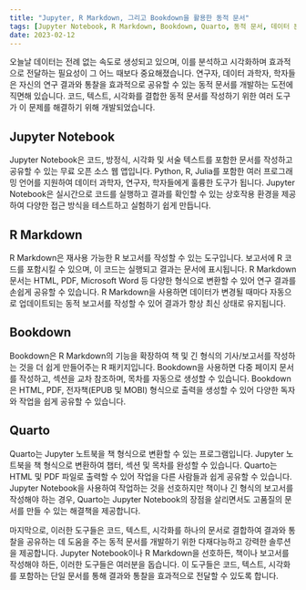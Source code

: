 ```yaml
---
title: "Jupyter, R Markdown, 그리고 Bookdown을 활용한 동적 문서"
tags: [Jupyter Notebook, R Markdown, Bookdown, Quarto, 동적 문서, 데이터 분석, 시각화, 커뮤니케이션, 재현 가능한 보고서, 데이터 과학, 연구, 학문]
date: 2023-02-12
---
```


오늘날 데이터는 전례 없는 속도로 생성되고 있으며, 이를 분석하고 시각화하며 효과적으로 전달하는 필요성이 그 어느 때보다 중요해졌습니다. 연구자, 데이터 과학자, 학자들은 자신의 연구 결과와 통찰을 효과적으로 공유할 수 있는 동적 문서를 개발하는 도전에 직면해 있습니다. 코드, 텍스트, 시각화를 결합한 동적 문서를 작성하기 위한 여러 도구가 이 문제를 해결하기 위해 개발되었습니다.


<CiteDrive />

## Jupyter Notebook

Jupyter Notebook은 코드, 방정식, 시각화 및 서술 텍스트를 포함한 문서를 작성하고 공유할 수 있는 무료 오픈 소스 웹 앱입니다. Python, R, Julia를 포함한 여러 프로그래밍 언어를 지원하여 데이터 과학자, 연구자, 학자들에게 훌륭한 도구가 됩니다. Jupyter Notebook은 실시간으로 코드를 실행하고 결과를 확인할 수 있는 상호작용 환경을 제공하여 다양한 접근 방식을 테스트하고 실험하기 쉽게 만듭니다.

## R Markdown

R Markdown은 재사용 가능한 R 보고서를 작성할 수 있는 도구입니다. 보고서에 R 코드를 포함시킬 수 있으며, 이 코드는 실행되고 결과는 문서에 표시됩니다. R Markdown 문서는 HTML, PDF, Microsoft Word 등 다양한 형식으로 변환할 수 있어 연구 결과를 손쉽게 공유할 수 있습니다. R Markdown을 사용하면 데이터가 변경될 때마다 자동으로 업데이트되는 동적 보고서를 작성할 수 있어 결과가 항상 최신 상태로 유지됩니다.

## Bookdown

Bookdown은 R Markdown의 기능을 확장하여 책 및 긴 형식의 기사/보고서를 작성하는 것을 더 쉽게 만들어주는 R 패키지입니다. Bookdown을 사용하면 다중 페이지 문서를 작성하고, 섹션을 교차 참조하며, 목차를 자동으로 생성할 수 있습니다. Bookdown은 HTML, PDF, 전자책(EPUB 및 MOBI) 형식으로 출력을 생성할 수 있어 다양한 독자와 작업을 쉽게 공유할 수 있습니다.

## Quarto

Quarto는 Jupyter 노트북을 책 형식으로 변환할 수 있는 프로그램입니다. Jupyter 노트북을 책 형식으로 변환하여 챕터, 섹션 및 목차를 완성할 수 있습니다. Quarto는 HTML 및 PDF 파일로 출력할 수 있어 작업을 다른 사람들과 쉽게 공유할 수 있습니다. Jupyter Notebook을 사용하여 작업하는 것을 선호하지만 책이나 긴 형식의 보고서를 작성해야 하는 경우, Quarto는 Jupyter Notebook의 장점을 살리면서도 고품질의 문서를 만들 수 있는 해결책을 제공합니다.

마지막으로, 이러한 도구들은 코드, 텍스트, 시각화를 하나의 문서로 결합하여 결과와 통찰을 공유하는 데 도움을 주는 동적 문서를 개발하기 위한 다재다능하고 강력한 솔루션을 제공합니다. Jupyter Notebook이나 R Markdown을 선호하든, 책이나 보고서를 작성해야 하든, 이러한 도구들은 여러분을 돕습니다. 이 도구들은 코드, 텍스트, 시각화를 포함하는 단일 문서를 통해 결과와 통찰을 효과적으로 전달할 수 있도록 합니다.